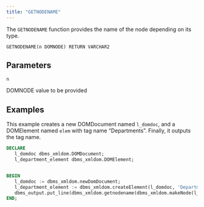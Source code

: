 ```yaml
---
title: "GETNODENAME"
---
```


The `GETNODENAME` function provides the name of the node depending on its type.

```
GETNODENAME(n DOMNODE) RETURN VARCHAR2
```

## Parameters

`n`

DOMNODE value to be provided

## Examples

This example creates a new DOMDocument named `l_domdoc`, and a DOMElement named `elem` with tag name “Departments”. Finally, it outputs the tag name.

```sql
DECLARE
   l_domdoc dbms_xmldom.DOMDocument;
   l_department_element dbms_xmldom.DOMElement;


BEGIN
   l_domdoc := dbms_xmldom.newDomDocument;
   l_department_element := dbms_xmldom.createElement(l_domdoc, 'Departments' );
   dbms_output.put_line(dbms_xmldom.getnodename(dbms_xmldom.makeNode(l_department_element)));
END;
```
